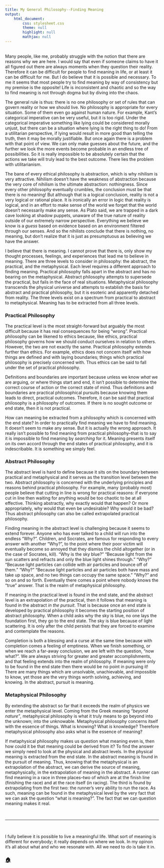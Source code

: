 ```yaml
---
title: My General Philosophy--Finding Meaning
output:
    html_document:
        css: stylesheet.css
        theme: null
        highlight: null
        mathjax: null
---
```


<table>
<meta name="viewport" content="width=device-width, initial-scale=1.0">
<table>

Many people, like me, probably struggle with the notion that there are reasons why we are here. I would say that even if someone claims to have it all figured out there are always moments when they question their reality. Therefore it can be difficult for people to find meaning in life, or at least it can be difficult for me. But I do believe that it is possible and necessary. To me it seems that most people try to find meaning by way of consistency but my premise is the opposite! Life is inconsistent and chaotic and so the way to find meaning is not through dogma but by diving into the chaos.

The general rule is thus: there is no one philosophy or set of rules that can govern reality or how we should live. No philosophy is appropriate for every situation. Some of them even go against human nature. For example, Kant's categorical imperative can be very useful, but it is too rigid. Under the categorical imperative something like lying could be considered morally unjust, but there can be a situation where lying is the right thing to do! From a utilitarian perspective, if lying would result in more good than telling the truth, then it may be morally justifiable. But once again there is a problem with that point of view. We can only make guesses about the future, and the further we look the more events become probable in an endless tree of possibilities. So it is really impossible to be absolutely certain that the actions we take will truly lead to the best outcome. There lies the problem with utilitarianism.

The bane of every ethical philosophy is abstraction, which is why nihilism is very attractive. Nihilism doesn't have the weakness of abstraction because the very core of nihilism is the ultimate abstraction: nothingness. Since every other philosophy eventually crumbles, the conclusion must be that there is no meaning! But although that is a logical conclusion, reality is not a very logical or rational place. It is ironically an error in logic that reality is logical, and in an effort to make sense of the world we forget that the world doesn't necessarily make any sense. As Plato said, we are trapped in a dark cave looking at shadow puppets, unaware of the true nature of reality outside of our extremely narrow perspective. Everything we believe we know is a *guess* based on evidence based on an environment filtered through our senses. And so the nihilists conclude that there is nothing, no meaning, but don't realize that it is just as presumptuous as believing we have the answer.

I believe that there is meaning. I cannot prove that there is, only show my thought processes, feelings, and experiences that lead me to believe in meaning. There are three levels to consider in philosophy: the abstract, the practical, and the metaphysical. Each level requires a different approach to finding meaning. Practical philosophy falls apart in the abstract and has no bearing on the metaphysical. Abstract philosophy attempts to supersede the practical, but fails in the face of real situations. Metaphysical philosophy transcends the physical universe and attempts to establish the basis for abstract and practical philosophy, but it is esoteric and apparently detached from reality. The three levels exist on a spectrum from practical to abstract to metaphysical. Meaning has to be extracted from all three levels.

### Practical Philosophy

The practical level is the most straight-forward but arguably the most difficult because it has real consequences for being "wrong". Practical philosophy can be likened to ethics because, like ethics, practical philosophy governs how we should conduct ourselves in relation to others. However, the two are not exactly the same. Practical philosophy extends further than ethics. For example, ethics does not concern itself with how things are defined and with laying boundaries; things which practical philosophy is precisely concerned with. Thus ethics can be said to fall under the set of practical philosophy.

Definitions and boundaries are important because unless we know *what* we are arguing, or where things start and end, it isn't possible to determine the correct course of action or the correct state of mind. Thus definitions and boundaries are practical philosophical pursuits because knowing them leads to direct, practical outcomes. Therefore, it can be said that practical philosophy is a philosophy of outcomes. If there is no sought outcome or end state, then it is not practical.

How can meaning be extracted from a philosophy which is concerned with the end state? In order to practically find meaning we have to find meaning. It doesn't seem to make any sense. But it is actually the wrong approach. It really isn't possible to find meaning from practical philosophy--that is to say it is impossible to find meaning by *searching* for it. Meaning presents itself on its own accord through the end states of practical philosophy, and it is indescribable. It is something we simply feel.

### Abstract Philosophy

The abstract level is hard to define because it sits on the boundary between practical and metaphysical and it serves as the transition level between the two. Abstract philosophy is concerned with the underlying principles and reasons behind practical philosophy. For example, many (probably most) people believe that cutting in line is wrong for practical reasons: if everyone cut in line then waiting for anything would be too chaotic to be at all effective. Thinking abstractly, why exactly would that happen? Or more appropriately, why would that even be undesirable? Why would it be bad? Thus abstract philosophy can also be called extrapolated practical philosophy.

Finding meaning in the abstract level is challenging because it seems to extend forever. Anyone who has ever talked to a child will run into the endless "Why?". Children, and Socrates, are famous for responding to every answer with another "Why?", to the point where their poor victim will eventually become so annoyed that they dismiss the child altogether (or in the case of Socrates, kill). "Why is the sky blue?" "Because light from the sun scatters and refracts and only the blue light shines through." "Why?" "Because light particles can collide with air particles and bounce off of them." "Why?" "Because light particles and air particles both have mass and take up space, and no two things can occupy the same space." "Why?" and so on and so forth. Eventually there comes a point where nobody knows the "true" answer. That is the realm of metaphysical philosophy.

If meaning in the practical level is found in the end state, and the abstract level is an extrapolation of the practical, then it follows that meaning is found in the abstract *in the pursuit*. That is because once an end state is developed by practical philosophy it becomes the starting position of abstract philosophy. When a child asks why the sky is blue, no one lays the foundation first, they go to the end state. The sky is blue because of light scattering. It is only after the child persists that they are forced to examine and contemplate the reasons.

Completion is both a blessing and a curse at the same time because with completion comes a feeling of emptiness. When we finish something, or when we reach a far-away conclusion, we are left with the question, "now what?". We are always striving for greater and greater accomplishments, and that feeling extends into the realm of philosophy. If meaning were only to be found in the end state then there would be no point in pursuing it! There are many things which are unsolvable, unachievable, and impossible to know, yet those are the very things worth solving, achieving, and knowing. In the abstract, pursuit is meaning.

### Metaphysical Philosophy

By extending the abstract so far that it exceeds the realm of physics we enter the metaphysical level. Coming from the Greek meaning *"beyond nature"*, metaphysical philosophy is what it truly means to go beyond into the unknown; into the unknowable. Metaphysical philosophy concerns itself with the essence of things. What is knowing? What *is* knowledge? Therefore metaphysical philosophy also asks what is the essence of meaning?

If metaphysical philosophy makes us question what meaning even is, then how could it be that meaning could be derived from it? To find the answer we simply need to look at the physical and abstract levels. In the physical meaning is extracted from the end state. In the abstract meaning is found in the pursuit of meaning. Thus, knowing that the metaphysical is an extrapolation of the abstract, we can derive the source of meaning, metaphysically, in the extrapolation of meaning in the abstract. A runner can find meaning in a race in three places--two of which are at the finish line (finishing the race) and at the race itself (in racing). The third is found by extrapolating from the first two: the runner's very ability to run the race. As such, meaning can be found in the metaphysical level by the very fact that we can ask the question "what is meaning?". The fact that we can question meaning makes it real.

<br>

-----------

<br>

I fully believe it is possible to live a meaningful life. What sort of meaning is different for everybody; it really depends on where we look. In my opinon it's all about what and who we resonate with. All we need to do is take it in.

### [**🏠**](index.html)<br><br>
